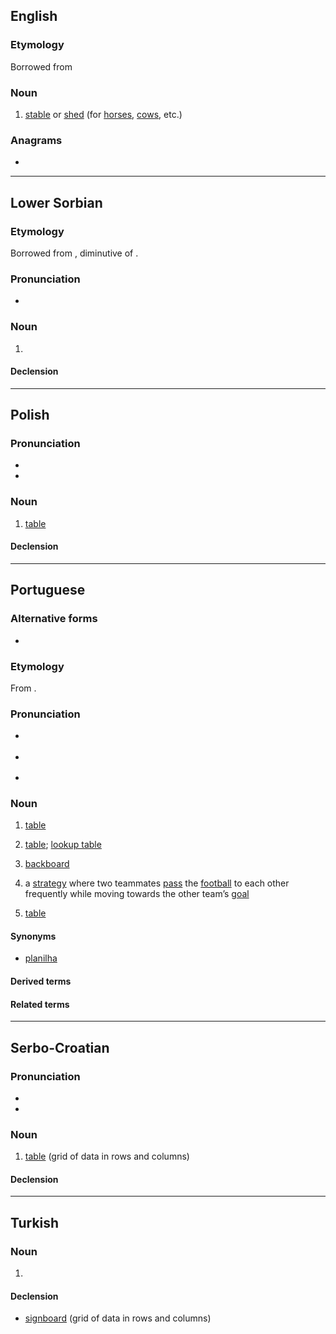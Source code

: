 ==English==

===Etymology===
Borrowed from {{bor|en|hi|तबेला}}

===Noun===
{{en-noun}}

# {{lb|en|India}} [[stable]] or [[shed]] (for [[horse]]s, [[cow]]s, etc.)

===Anagrams===
* {{anagrams|en|a=aabelt|Labate|ablate|tablea}}

----

==Lower Sorbian==

===Etymology===
Borrowed from {{bor|dsb|la|tabella}}, diminutive of {{m|la|tabula}}.

===Pronunciation===
* {{IPA|/taˈbɛla/|lang=dsb}}

===Noun===
{{dsb-noun|f}}

# {{l|en|table||grid of data in rows and columns}}

====Declension====
{{dsb-decl-noun-5|tabe|l}}

----

==Polish==

===Pronunciation===
* {{pl-IPA}}
* {{audio|Pl-tabela.ogg|Audio|lang=pl}}

===Noun===
{{pl-noun|f}}

# [[table]] {{gloss|grid of data in rows and columns}}

====Declension====
{{pl-decl-noun
|tabela|tabele
|tabeli|tabel
|tabeli|tabelom
|tabelę|tabele
|tabelą|tabelami
|tabeli|tabelach
|tabelo|tabele
}}

----

==Portuguese==
{{wikipedia|lang=pt}}

===Alternative forms===
* {{l|pt|tabella}} {{qualifier|obsolete}}

===Etymology===
From {{der|pt|la|tabella||tablet}}.

===Pronunciation===
* {{a|Brazil}} {{IPA|/ta.ˈbɛ.la/|/ta.ˈbɛ.lɐ/|lang=pt}}
* {{a|PT}} {{IPA|/tɐ.ˈβɛ.lɐ/|lang=pt}}
* {{hyphenation|ta|be|la|lang=pt}}

===Noun===
{{pt-noun|f|s}}

# [[table]] {{gloss|grid of data in rows and columns}}
# {{lb|pt|databases}} [[table]]; [[lookup table]]
# {{lb|pt|basketball}} [[backboard]] {{gloss|flat vertical surface to which the basket is attached}}
# {{lb|pt|football}} a [[strategy]] where two teammates [[pass]] the [[football]] to each other frequently while moving towards the other team’s [[goal]]
# {{lb|pt|sports}} [[table]] {{gloss|a classification of teams or individuals based on their success}}

====Synonyms====
* {{sense|grid of data}} [[planilha]]

====Derived terms====
{{der3|lang=pt
|tabela periódica
|tabela Price
|tabela verdade
|tabelinha
}}

====Related terms====
{{rel3|lang=pt
|tabelado
|tabelamento
|tabelar
|tabelário
}}

----

==Serbo-Croatian==

===Pronunciation===
* {{IPA|/taběla/|lang=sh}}
* {{hyphenation|ta|be|la|lang=sh}}

===Noun===
{{sh-noun|g=f|head=tabèla}}

# [[table]] (grid of data in rows and columns)

====Declension====
{{sh-decl-noun
|tabèla|tabele
|tabele|tabélā
|tabeli|tabelama
|tabelu|tabele
|tabelo|tabele
|tabeli|tabelama
|tabelom|tabelama
}}

----

==Turkish==
{{wikipedia|lang=tr}}

===Noun===
{{tr-noun|yı|lar}}

# {{defn|tr}}

====Declension====
{{tr-infl-noun-v|a}}

* [[signboard]] (grid of data in rows and columns)